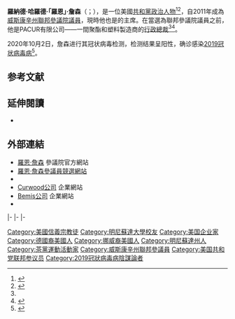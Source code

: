 {{noteTA
|1=zh-hans:约翰逊;zh-hant:詹森;
}}
{{Expand|time=2015-08-11T13:51:04+00:00}}
{{请求翻译|time=2015-08-11T13:51:04+00:00}}
{{Infobox officeholder
|name         = 羅恩·詹森<br>Ron Johnson
|image        = Ron Johnson, official portrait, 112th Congress.jpg
|jr/sr        = 聯邦參議員
|state        = [[威斯康辛州|威斯康辛州]]
|alongside    = [[塔米·鮑德溫|塔米·鮑德溫]]
|term_start   = 2011年1月3日
|term_end     =
|predecessor  = [[拉斯·費恩戈爾德|拉斯·費恩戈爾德]]
|successor    =
|office1      = {{le|美國參議院國土安全與政府事務委員會|United States Senate Committee on Homeland Security and Governmental Affairs|參議院國土安全委員會}}主席
|term_start1  = 2015年1月3日
|term_end1    =
|predecessor1 = [[湯瑪斯·卡波|湯瑪斯·卡波]]
|successor1   =
|birth_name   = 羅納德·哈羅德·詹森<br>Ronald Harold Johnson
|birth_date   = {{birth date and age|1955|4|8}}
|birth_place  = {{US}}[[明尼蘇達州|明尼蘇達州]][[布盧厄斯縣_(明尼蘇達州)|布盧厄斯縣]][[曼凱托_(明尼蘇達州)|曼凱托]]
|death_date   =
|death_place  =
|party        = [[共和黨_(美國)|共和黨]]
|spouse       = 簡·詹森（Jane Johnson）
|alma_mater   = [[明尼苏达大学|明尼苏达大学]]
|religion     = {{le|威斯康辛州基督教信義會|Wisconsin Evangelical Lutheran Synod|信義宗}}
|residence    = {{le|奧什科什 (威斯康辛州)|Oshkosh, Wisconsin|奧什科什}}
|website      = {{URL|http://ronjohnson.senate.gov|參議院網站}}
}}

'''羅納德·哈羅德·「羅恩」·詹森'''（{{lang-en|Ronald Harold "Ron" Johnson}}；{{bd|1955年|4月8日}}），是一位美國[[共和黨_(美國)|共和黨]][[政治人物|政治人物]]<ref name="feingold loses">{{cite news|title=Wisconsin's Feingold loses Senate re-election bid, NBC projects|author=Jeremy Pelofsky and Frances Kerry|url=http://www.reuters.com/article/idUSWBT01422520101103|date=November 2, 2010|agency=[[Reuters|Reuters]]|publisher=Reuters|accessdate=February 27, 2011|archive-date=2021-03-11|archive-url=https://web.archive.org/web/20210311140638/https://www.reuters.com/article/idUSWBT01422520101103|dead-url=no}}</ref><ref name="catanese1">{{cite web|title=Johnson balances GOP, tea party|url=http://www.politico.com/news/stories/0710/39408.html|last=Catanese|first=David|date=July 6, 2010|publisher=Politico|accessdate=February 27, 2011|archive-date=2012-10-05|archive-url=https://web.archive.org/web/20121005184015/http://www.politico.com/news/stories/0710/39408.html|dead-url=no}}</ref>，自2011年成為[[威斯康辛州|威斯康辛州]][[美國參議院|聯邦參議院議員]]，現時他也是{{le|美國參議院國土安全與政府事務委員會|United States Senate Committee on Homeland Security and Governmental Affairs|參議院國土安全委員會}}的主席。在當選為聯邦參議院議員之前，他是PACUR有限公司——一間聚酯和塑料製造商的[[行政總裁|行政總裁]]<ref name="catanese1" /><ref name="pacur">{{cite web |url=http://www.pacur.com/ |title=The Polyester and Lenticular Plastic Specialists |publisher=PACUR |date= |accessdate=October 19, 2010 |archive-date=2020-12-19 |archive-url=https://web.archive.org/web/20201219212701/https://www.pacur.com/ |dead-url=no }}</ref>。

2020年10月2日，詹森进行其冠状病毒检测，检测结果呈阳性，确诊感染[[2019冠状病毒病|2019冠状病毒病]]<ref>{{cite news |author1=陈慧璋|title=美共和党又一参议员感染冠病 |url=https://www.zaobao.com/realtime/world/story20201003-1089934 |accessdate=2020-10-03 |work=联合早报 |date=2020-10-03 |language=zh-Hans}}</ref>。

==参考文献==
{{reflist}}

==延伸閱讀==
* {{CongLinks | congbio = J000293 | ballot = Ron_Johnson_(Wisconsin) | nndb = 538/000257764 | votesmart = 126217 | govtrack = 412496 | opencong = 412496 | rollcall = 32657 | politifact = ron-johnson | fec = S0WI00197 | opensecrets = N00032546 | assets = ron-johnson | legistorm = 2811/Sen_Ron_Johnson_WI.html | followthemoney = | ontheissues = senate/Ron_Johnson.htm | congress = ron-johnson/2086 | worldcat = | cspan = 62835 | imdb = 3858131 | bloomberg = ron-johnson | nyt = j/ron_johnson_1955 | washpo = gIQAYIfTKP }}

==外部連結==
{{commons}}
* [http://ronjohnson.senate.gov/ 羅恩·詹森] {{Wayback|url=http://ronjohnson.senate.gov/ |date=20210505125933 }}參議院官方網站
* [http://ronjohnsonforsenate.com/ 羅恩·詹森參議員競選網站] {{Wayback|url=http://ronjohnsonforsenate.com/ |date=20210423205439 }}
* {{C-SPAN|62835}}
* [http://www.curwood.com/ Curwood公司] {{Wayback|url=http://www.curwood.com/ |date=20141009003405 }}企業網站
* [http://www.bemis.com/ Bemis公司] {{Wayback|url=http://www.bemis.com/ |date=20201120012440 }}企業網站
* {{Dmoz|Regional/North_America/United_States/Wisconsin/Government/Federal/US_Senate/Ron_Johnson_%5BR%5D|Ron Johnson}}

{{s-start}}
{{s-ppo}}
{{s-bef|before={{le|蒂姆·米歇爾斯|Tim Michels}}}}
{{s-ttl|title={{nowrap|[[美國參議員|美國參議員]]{{le|威斯康辛州美國參議院議員列表|List of United States Senators from Wisconsin|威斯康辛州}}[[共和黨_(美國)|共和黨]]被提名人}}<br>（[[美國參議員類別|第3類]]）|years={{le|2010年威斯康辛州美國參議院議員選舉|United States Senate election in Wisconsin, 2010|2010年}}、{{le|2016年威斯康辛州美國參議院議員選舉|United States Senate election in Wisconsin, 2010|2016年}}}}
{{s-inc|recent}}
|-
{{s-par|us-sen}}
{{s-bef|before=[[拉斯·費恩戈爾德|拉斯·費恩戈爾德]]}}
{{s-ttl|title={{le|威斯康辛州美國參議院議員列表|List of United States Senators from Wisconsin|威斯康辛州第3類參議員}}|years=2011年－|alongside={{link-en|赫伯·科尔|Herb Kohl}}、[[塔米·鮑德溫|塔米·鮑德溫]]}}
{{s-inc|rows=2}}
|-
{{s-bef|before=[[湯瑪斯·卡波|湯瑪斯·卡波]]}}
{{s-ttl|title={{le|美國參議院國土安全與政府事務委員會|United States Senate Committee on Homeland Security and Governmental Affairs|參議院國土安全委員會}}主席|years=2015年－}}
|-
{{s-prec|usa}}
{{s-bef|before=[[馬可·魯比奧|馬可·魯比奧]]}}
{{s-ttl|title=[[美國參議員資歷|美國參議員資歷]]|years=第47位}}
{{s-aft|after=[[兰德·保罗|兰德·保罗]]}}
{{s-end}}

{{Current U.S. Senators}}
{{DEFAULTSORT:Johnson, Ron}}
{{Authority control}}
[[Category:美國信義宗教徒|Category:美國信義宗教徒]]
[[Category:明尼蘇達大學校友|Category:明尼蘇達大學校友]]
[[Category:美国企业家|Category:美国企业家]]
[[Category:德國裔美國人|Category:德國裔美國人]]
[[Category:挪威裔美國人|Category:挪威裔美國人]]
[[Category:明尼蘇達州人|Category:明尼蘇達州人]]
[[Category:茶黨運動活動家|Category:茶黨運動活動家]]
[[Category:威斯康辛州聯邦參議員|Category:威斯康辛州聯邦參議員]]
[[Category:美国共和党联邦参议员|Category:美国共和党联邦参议员]]
[[Category:2019冠狀病毒病陰謀論者|Category:2019冠狀病毒病陰謀論者]]
